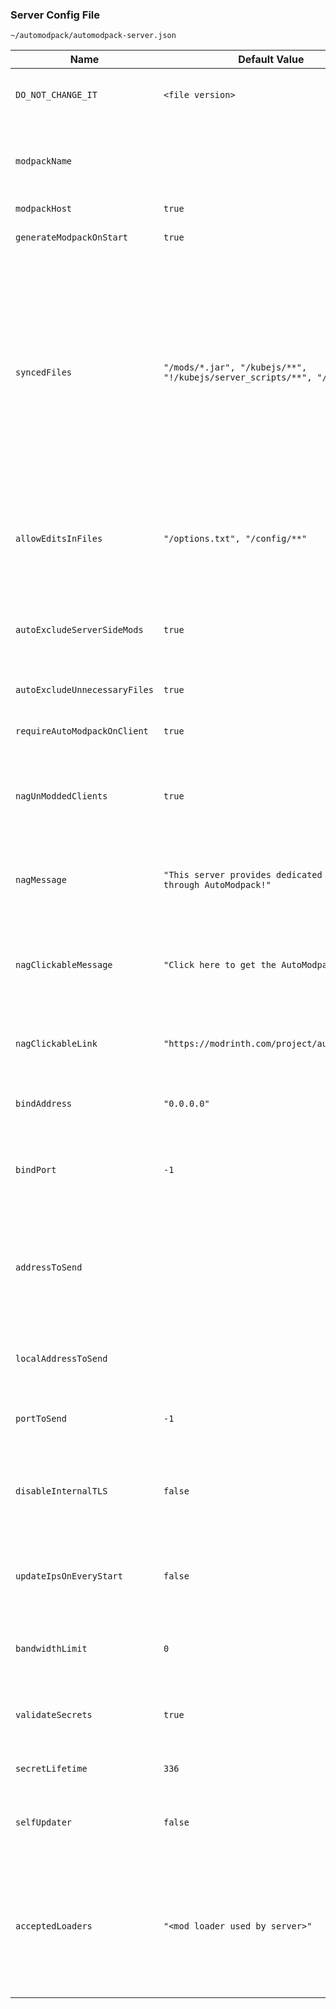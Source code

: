 ### Server Config File
`~/automodpack/automodpack-server.json`

| Name                          | Default Value                                                            | Description                                                                                                                                                                                                                                                                                                                                                                                                                                                                                                       |
|-------------------------------|--------------------------------------------------------------------------|-------------------------------------------------------------------------------------------------------------------------------------------------------------------------------------------------------------------------------------------------------------------------------------------------------------------------------------------------------------------------------------------------------------------------------------------------------------------------------------------------------------------|
| `DO_NOT_CHANGE_IT`            | `<file version>`                                                         | File version number used for auto conversion old config versions to new ones with automodpack update.                                                                                                                                                                                                                                                                                                                                                                                                             |
| `modpackName`                 |                                                                          | The name of the server modpack, shows while downloading modpack and that's how modpack directory gets called inside `~/automodpack/modpacks/`.                                                                                                                                                                                                                                                                                                                                                                    |
| `modpackHost`                 | `true`                                                                   | Starts modpack host server.                                                                                                                                                                                                                                                                                                                                                                                                                                                                                       |
| `generateModpackOnStart`      | `true`                                                                   | Automatically regenerate modpack metadata when the server starts.                                                                                                                                                                                                                                                                                                                                                                                                                                                 |
| `syncedFiles`                 | `"/mods/*.jar", "/kubejs/**", "!/kubejs/server_scripts/**", "/emotes/*"` | A list of *relative paths* from the root folder of the Minecraft server that will be **synced to the modpack**. Use wildcards like `*` to include multiple files from this directory (e.g., `/mods/*.jar`). Or use `**` (double star) to recursively include all files and subdirectories from a folder (e.g., `/config/**`). Prefix a path with `!` to **exclude** it from syncing. **Note:** This does **not** copy the files; it only defines what will be available on the client side under `~/.minecraft/`. |
| `allowEditsInFiles`           | `"/options.txt", "/config/**"`                                           | A list of files that clients are allowed to edit. In other words, files that are downloaded only one time and then ignored from updating. Configuration works exactly the same way `syncedFiles` does.                                                                                                                                                                                                                                                                                                            |
| `autoExcludeServerSideMods`   | `true`                                                                   | Automatically excludes server-side mods from the modpack. (Works only if mod developer specified environment type in mod metadata)                                                                                                                                                                                                                                                                                                                                                                                |
| `autoExcludeUnnecessaryFiles` | `true`                                                                   | Auto skip files which are: empty, hidden, temporary, disabled or backup.                                                                                                                                                                                                                                                                                                                                                                                                                                          |
| `requireAutoModpackOnClient`  | `true`                                                                   | Whether or not this mod is optional for clients to join server.                                                                                                                                                                                                                                                                                                                                                                                                                                                   |
| `nagUnModdedClients`          | `true`                                                                   | If `true` clients without AutoModpack will be nagged with a chat message on join. To work requires `requireAutoModpackOnClient` to be `false`.                                                                                                                                                                                                                                                                                                                                                                    |
| `nagMessage`                  | `"This server provides dedicated modpack through AutoModpack!"`          | The message that will be displayed to clients without AutoModpack. To work requires `nagUnModdedClients` to be `true`.                                                                                                                                                                                                                                                                                                                                                                                            |
| `nagClickableMessage`         | `"Click here to get the AutoModpack!"`                                   | The clickable part of the message that will be displayed to clients without AutoModpack. To work requires `nagUnModdedClients` to be `true`.                                                                                                                                                                                                                                                                                                                                                                      |
| `nagClickableLink`            | `"https://modrinth.com/project/automodpack"`                             | The link that will be opened when the message is clicked. To work requires `nagUnModdedClients` to be `true`.                                                                                                                                                                                                                                                                                                                                                                                                     |
| `bindAddress`                 | `"0.0.0.0"`                                                              | The address on which the modpack host server binds to. Ignored when `bindPort` is set to `-1`.                                                                                                                                                                                                                                                                                                                                                                                                                    |
| `bindPort`                    | `-1`                                                                     | The port number on which the modpack host server listens. If set to `-1`, modpack will be hosted directly on your minecraft server.                                                                                                                                                                                                                                                                                                                                                                               |
| `addressToSend`               |                                                                          | The address to the modpack from which clients will download. If empty client will try to connect to the same address as it connected to your minecraft server. (Do **not** include port there, use `portToSend` instead)                                                                                                                                                                                                                                                                                          |
| `localAddressToSend`          |                                                                          | Same as `addressToSend` but send only to the players connecting from the same private network as the server is hosted on.                                                                                                                                                                                                                                                                                                                                                                                         |
| `portToSend`                  | `-1`                                                                     | The port number that is send alongside the `addressToSend` or `localAddressToSend`.                                                                                                                                                                                                                                                                                                                                                                                                                               |
| `disableInternalTLS`          | `false`                                                                  | If `true`, disables internal TLS management. If enabled you must manage TLS externally e.g. on a reverse proxy. (Recommended for better safety of your private key)                                                                                                                                                                                                                                                                                                                                               |
| `updateIpsOnEveryStart`       | `false`                                                                  | Updates `addressToSend` and `localAddressToSend` on every server start. Might be useful if you have dynamic IP address. (Generally not recommended)                                                                                                                                                                                                                                                                                                                                                               |
| `bandwidthLimit`              | `0`                                                                      | Upload limit in Mbps that modpack host server is restricted to. (Value has to be an Integer, `0` - means unlimited)                                                                                                                                                                                                                                                                                                                                                                                               |
| `validateSecrets`             | `true`                                                                   | Makes modpack host validate and authorize modpack download attempts using unique secrets.                                                                                                                                                                                                                                                                                                                                                                                                                         |
| `secretLifetime`              | `336`                                                                    | Time in hours that a player's secret remains valid.                                                                                                                                                                                                                                                                                                                                                                                                                                                               |
| `selfUpdater`                 | `false`                                                                  | Turn on/off all automodpack updates. This does not affect the mod's activity in installing modpacks.                                                                                                                                                                                                                                                                                                                                                                                                              |
| `acceptedLoaders`             | `"<mod loader used by server>"`                                          | Allows players from different modloaders to connect to your server (as long, automodpack support that loader and other mods on your server aren't incompatible with each other) with the same modpack. (use with caution, some mods may not work on both loaders)                                                                                                                                                                                                                                                 |
